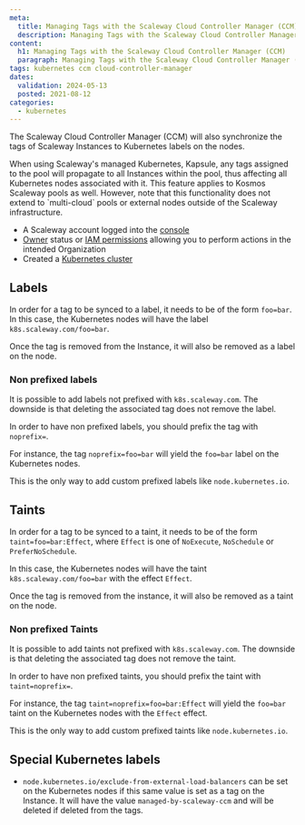 ```yaml
---
meta:
  title: Managing Tags with the Scaleway Cloud Controller Manager (CCM)
  description: Managing Tags with the Scaleway Cloud Controller Manager (CCM)
content:
  h1: Managing Tags with the Scaleway Cloud Controller Manager (CCM)
  paragraph: Managing Tags with the Scaleway Cloud Controller Manager (CCM)
tags: kubernetes ccm cloud-controller-manager 
dates:
  validation: 2024-05-13
  posted: 2021-08-12
categories:
  - kubernetes
---
```


The Scaleway Cloud Controller Manager (CCM) will also synchronize the tags of Scaleway Instances to Kubernetes labels on the nodes.

<Message type="note">
  When using Scaleway's managed Kubernetes, Kapsule, any tags assigned to the pool will propagate to all Instances within the pool, thus affecting all Kubernetes nodes associated with it.
  This feature applies to Kosmos Scaleway pools as well. However, note that this functionality does not extend to `multi-cloud` pools or external nodes outside of the Scaleway infrastructure.
</Message>

<Macro id="requirements" />

- A Scaleway account logged into the [console](https://console.scaleway.com/)
- [Owner](/identity-and-access-management/iam/concepts/#owner/) status or [IAM permissions](/identity-and-access-management/iam/concepts/#permission/) allowing you to perform actions in the intended Organization
- Created a [Kubernetes cluster](/containers/kubernetes/how-to/create-cluster/)

## Labels

In order for a tag to be synced to a label, it needs to be of the form `foo=bar`.
In this case, the Kubernetes nodes will have the label `k8s.scaleway.com/foo=bar`.

Once the tag is removed from the Instance, it will also be removed as a label on the node.

### Non prefixed labels

It is possible to add labels not prefixed with `k8s.scaleway.com`. The downside is that deleting the associated tag does not remove the label.

In order to have non prefixed labels, you should prefix the tag with `noprefix=`.

For instance, the tag `noprefix=foo=bar` will yield the `foo=bar` label on the Kubernetes nodes.

This is the only way to add custom prefixed labels like `node.kubernetes.io`.

## Taints

In order for a tag to be synced to a taint, it needs to be of the form `taint=foo=bar:Effect`, where `Effect` is one of `NoExecute`, `NoSchedule` or `PreferNoSchedule`.

In this case, the Kubernetes nodes will have the taint `k8s.scaleway.com/foo=bar` with the effect `Effect`.

Once the tag is removed from the instance, it will also be removed as a taint on the node.

### Non prefixed Taints

It is possible to add taints not prefixed with `k8s.scaleway.com`. The downside is that deleting the associated tag does not remove the taint.

In order to have non prefixed taints, you should prefix the taint with `taint=noprefix=`.

For instance, the tag `taint=noprefix=foo=bar:Effect` will yield the `foo=bar` taint on the Kubernetes nodes with the `Effect` effect.

This is the only way to add custom prefixed taints like `node.kubernetes.io`.

## Special Kubernetes labels

- `node.kubernetes.io/exclude-from-external-load-balancers` can be set on the Kubernetes nodes if this same value is set as a tag on the Instance. It will have the value `managed-by-scaleway-ccm` and will be deleted if deleted from the tags.


